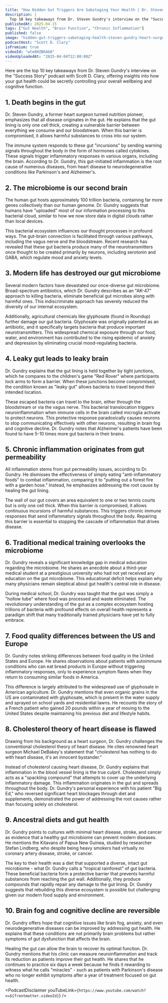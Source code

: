 ```yaml
---
title: "How Hidden Gut Triggers Are Sabotaging Your Health | Dr. Steven Gundry - Renowned Heart Surgeon"
description: |
  Top 10 key takeaways from Dr. Steven Gundry's interview on the "Success Story" podcast with Scott D. Clary, offering insights into how your gut health could be secretly controlling your overall wellbeing and cognitive function.
publishedAt: 2025-04-15
tags: ["Gut Health", "Brain Function", "Chronic Inflammation"]
published: false
image: "hidden-gut-triggers-sabotaging-health-steven-gundry-heart-surgeon.jpg"
podcastHost: "Scott D. Clary"
isPremium: true
videoId: "wte8HZBKAb8"
videoUploadedAt: "2025-04-04T12:00:00Z"
---
```



<PodcastSummaryPageLayout frontmatter={frontmatter}>

Here are the top 10 key takeaways from Dr. Steven Gundry's interview on the "Success Story" podcast with Scott D. Clary, offering insights into how your gut health could be secretly controlling your overall wellbeing and cognitive function.

## 1. Death begins in the gut

Dr. Steven Gundry, a former heart surgeon turned nutrition pioneer, emphasizes that all disease originates in the gut. He explains that the gut lining is only one cell thick, creating a vulnerable barrier between everything we consume and our bloodstream. When this barrier is compromised, it allows harmful substances to cross into our system.

The immune system responds to these gut "incursions" by sending warning signals throughout the body in the form of hormones called cytokines. These signals trigger inflammatory responses in various organs, including the brain. According to Dr. Gundry, this gut-initiated inflammation is the root cause of numerous diseases, from heart disease to neurodegenerative conditions like Parkinson's and Alzheimer's.

## 2. The microbiome is our second brain

The human gut hosts approximately 100 trillion bacteria, containing far more genes collectively than our human genome. Dr. Gundry suggests that humans have "uploaded" most of our information processing to this bacterial cloud, similar to how we now store data in digital clouds rather than local devices.

This bacterial ecosystem influences our thought processes in profound ways. The gut-brain connection is facilitated through various pathways, including the vagus nerve and the bloodstream. Recent research has revealed that these gut bacteria produce many of the neurotransmitters once thought to be created primarily by neurons, including serotonin and GABA, which regulate mood and anxiety levels.

## 3. Modern life has destroyed our gut microbiome

Several modern factors have devastated our once-diverse gut microbiome. Broad-spectrum antibiotics, which Dr. Gundry describes as an "AK-47" approach to killing bacteria, eliminate beneficial gut microbes along with harmful ones. This indiscriminate approach has severely reduced the diversity of our internal ecosystem.

Additionally, agricultural chemicals like glyphosate (found in Roundup) further damage our gut bacteria. Glyphosate was originally patented as an antibiotic, and it specifically targets bacteria that produce important neurotransmitters. This widespread chemical exposure through our food, water, and environment has contributed to the rising epidemic of anxiety and depression by eliminating crucial mood-regulating bacteria.

## 4. Leaky gut leads to leaky brain

Dr. Gundry explains that the gut lining is held together by tight junctions, which he compares to the children's game "Red Rover" where participants lock arms to form a barrier. When these junctions become compromised, the condition known as "leaky gut" allows bacteria to travel beyond their intended location.

These escaped bacteria can travel to the brain, either through the bloodstream or via the vagus nerve. This bacterial translocation triggers neuroinflammation when immune cells in the brain called microglia activate to protect neurons. This protective response paradoxically causes neurons to stop communicating effectively with other neurons, resulting in brain fog and cognitive decline. Dr. Gundry notes that Alzheimer's patients have been found to have 5-10 times more gut bacteria in their brains.

## 5. Chronic inflammation originates from gut permeability

All inflammation stems from gut permeability issues, according to Dr. Gundry. He dismisses the effectiveness of simply eating "anti-inflammatory foods" to combat inflammation, comparing it to "putting out a forest fire with a garden hose." Instead, he emphasizes addressing the root cause by healing the gut lining.

The wall of our gut covers an area equivalent to one or two tennis courts but is only one cell thick. When this barrier is compromised, it allows continuous incursions of harmful substances. This triggers chronic immune responses that send inflammatory signals throughout the body. Repairing this barrier is essential to stopping the cascade of inflammation that drives disease.

## 6. Traditional medical training overlooks the microbiome

Dr. Gundry reveals a significant knowledge gap in medical education regarding the microbiome. He shares an anecdote about a third-year medical student at a prestigious university who had not yet received any education on the gut microbiome. This educational deficit helps explain why many physicians remain skeptical about gut health's central role in disease.

During medical school, Dr. Gundry was taught that the gut was simply a "hollow tube" where food was processed and waste eliminated. The revolutionary understanding of the gut as a complex ecosystem hosting trillions of bacteria with profound effects on overall health represents a paradigm shift that many traditionally trained physicians have yet to fully embrace.

## 7. Food quality differences between the US and Europe

Dr. Gundry notes striking differences between food quality in the United States and Europe. He shares observations about patients with autoimmune conditions who can eat bread products in Europe without triggering inflammatory responses, only to experience symptom flares when they return to consuming similar foods in America.

This difference is largely attributed to the widespread use of glyphosate in American agriculture. Dr. Gundry mentions that even organic grains in the US are contaminated with glyphosate, which is present in the water supply and sprayed on school yards and residential lawns. He recounts the story of a French patient who gained 20 pounds within a year of moving to the United States despite maintaining his previous diet and lifestyle habits.

## 8. Cholesterol theory of heart disease is flawed

Drawing from his background as a heart surgeon, Dr. Gundry challenges the conventional cholesterol theory of heart disease. He cites renowned heart surgeon Michael DeBakey's statement that "cholesterol has nothing to do with heart disease, it's an innocent bystander."

Instead of cholesterol causing heart disease, Dr. Gundry explains that inflammation in the blood vessel lining is the true culprit. Cholesterol simply acts as a "spackling compound" that attempts to cover up the underlying inflammatory damage. This inflammation originates in the gut and spreads throughout the body. Dr. Gundry's personal experience with his patient "Big Ed," who reversed significant heart blockages through diet and supplements, demonstrated the power of addressing the root causes rather than focusing solely on cholesterol.

## 9. Ancestral diets and gut health

Dr. Gundry points to cultures with minimal heart disease, stroke, and cancer as evidence that a healthy gut microbiome can prevent modern diseases. He mentions the Kitavans of Papua New Guinea, studied by researcher Stefan Lindberg, who despite being heavy smokers had virtually no coronary artery disease, stroke, or cancer.

The key to their health was a diet that supported a diverse, intact gut microbiome - what Dr. Gundry calls a "tropical rainforest" of gut bacteria. These beneficial bacteria form a protective barrier that prevents harmful substances from reaching the gut wall. Additionally, they produce compounds that rapidly repair any damage to the gut lining. Dr. Gundry suggests that rebuilding this diverse ecosystem is possible but challenging given our modern food supply and environment.

## 10. Brain fog and cognitive decline are reversible

Dr. Gundry offers hope that cognitive issues like brain fog, anxiety, and even neurodegenerative diseases can be improved by addressing gut health. He explains that these conditions are not primarily brain problems but rather symptoms of gut dysfunction that affects the brain.

Healing the gut can allow the brain to recover its optimal function. Dr. Gundry mentions that his clinic can measure neuroinflammation and track its reduction as patients improve their gut health. He shares that he continues to practice six days a week because he finds it rewarding to witness what he calls "miracles" - such as patients with Parkinson's disease who no longer exhibit symptoms after a year of treatment focused on gut health.

<PodcastDisclaimer
  youTubeLink={`https://www.youtube.com/watch?v=${frontmatter.videoId}`}
/>

</PodcastSummaryPageLayout>
